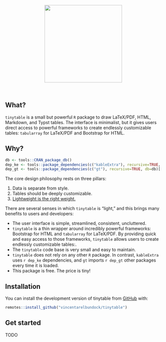 
<p align="center">
<img src="man/figures/tinytable_logo.png" height = "250" class = "center">
</p>
<br>
<!-- badges: start -->
<!-- badges: end -->

## What?

`tinytable` is a small but powerful `R` package to draw LaTeX/PDF, HTML, Markdown, and Typst tables. The interface is minimalist, but it gives users direct access to powerful frameworks to create endlessly customizable tables: `tabularray` for LaTeX/PDF and Bootstrap for HTML.

## Why?

```r
db <- tools::CRAN_package_db()
dep_ke <- tools::package_dependencies(c("kableExtra"), recursive=TRUE, db=db)[[1]] |> length()
dep_gt <- tools::package_dependencies(c("gt"), recursive=TRUE, db=db)[[1]] |> length()
```
The core design philosophy rests on three pillars:

1. Data is separate from style.
2. Tables should be deeply customizable.
3. [Lightweight is the right weight.](https://www.tinyverse.org/)

There are several senses in which `tinytable` is "light," and this brings many benefits to users and developers: 

* The user interface is simple, streamlined, consistent, uncluttered.
* `tinytable` is a thin wrapper around incredibly powerful frameworks: Bootstrap for HTML and `tabularray` for LaTeX/PDF. By providing quick and easy access to those frameworks, `tinytable` allows users to create endlessly customizable tables:.
* The `tinytable` code base is very small and easy to maintain.
* `tinytable` does not rely on any other `R` package. In contrast, `kableExtra` uses `r dep_ke` dependencies, and `gt` imports `r dep_gt` other packages every time it is loaded.
* This package is free. The price is tiny!

## Installation

You can install the development version of tinytable from [GitHub](https://github.com/) with:
``` r
remotes::install_github("vincentarelbundock/tinytable")
```


## Get started


TODO
